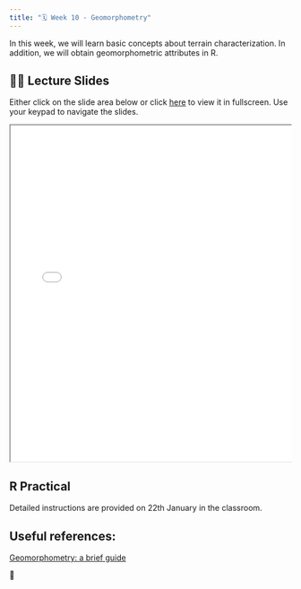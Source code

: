 ```yaml
---
title: "🗓️ Week 10 - Geomorphometry"
---
```


In this week, we will learn basic concepts about terrain characterization. In addition, we will obtain geomorphometric attributes in R.

## 👨‍🏫 Lecture Slides 

Either click on the slide area below or click [here](slides.qmd) to view it in fullscreen.
Use your keypad to navigate the slides.

<div class="container" style="position: relative;overflow: hidden;width: 100%;min-height:600px;">
<iframe src="slides.html" style="position=absolute;top: 0;left: 0;bottom: 0;right: 0;width: 100%;min-height:600px;"></iframe>
</div>


## R Practical

Detailed instructions are provided on 22th January in the classroom. 

## Useful references:

[Geomorphometry: a brief guide](https://drive.google.com/file/d/1Rm0C7q8I0hQvknaYLRlmvSOeBJvzKHc9/view?usp=drive_link)

🎥 





